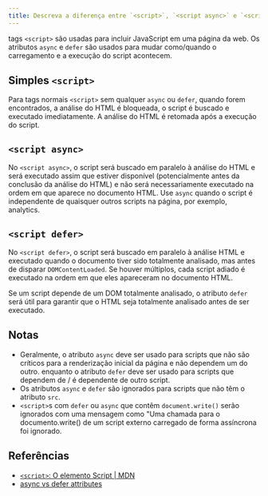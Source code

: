```yaml
---
title: Descreva a diferença entre `<script>`, `<script async>` e `<script defer>`
---
```


tags `<script>` são usadas para incluir JavaScript em uma página da web. Os atributos `async` e `defer` são usados para mudar como/quando o carregamento e a execução do script acontecem.

## Simples `<script>`

Para tags normais `<script>` sem qualquer `async` ou `defer`, quando forem encontrados, a análise do HTML é bloqueada, o script é buscado e executado imediatamente. A análise do HTML é retomada após a execução do script.

## `<script async>`

No `<script async>`, o script será buscado em paralelo à análise do HTML e será executado assim que estiver disponível (potencialmente antes da conclusão da análise do HTML) e não será necessariamente executado na ordem em que aparece no documento HTML. Use `async` quando o script é independente de quaisquer outros scripts na página, por exemplo, analytics.

## `<script defer>`

No `<script defer>`, o script será buscado em paralelo à análise HTML e executado quando o documento tiver sido totalmente analisado, mas antes de disparar `DOMContentLoaded`. Se houver múltiplos, cada script adiado é executado na ordem em que eles apareceram no documento HTML.

Se um script depende de um DOM totalmente analisado, o atributo `defer` será útil para garantir que o HTML seja totalmente analisado antes de ser executado.

## Notas

-   Geralmente, o atributo `async` deve ser usado para scripts que não são críticos para a renderização inicial da página e não dependem um do outro. enquanto o atributo `defer` deve ser usado para scripts que dependem de / é dependente de outro script.
-   Os atributos `async` e `defer` são ignorados para scripts que não têm o atributo `src`.
-   `<script>`s com `defer` ou `async` que contêm `document.write()` serão ignorados com uma mensagem como "Uma chamada para o documento.write() de um script externo carregado de forma assíncrona foi ignorado.

## Referências

-   [`<script>`: O elemento Script | MDN](https://developer.mozilla.org/en-US/docs/Web/HTML/Element/script#defer)
-   [async vs defer attributes](https://www.growingwiththeweb.com/2014/02/async-vs-defer-attributes.html)
